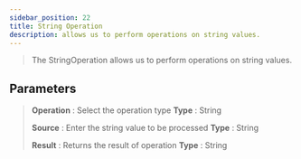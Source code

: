 ---
sidebar_position: 22
title: String Operation
description: allows us to perform operations on string values.
---

> The StringOperation allows us to perform operations on string values.

## Parameters

> **Operation** :  Select the operation type **Type** : String
>
> **Source** : Enter the string value to be processed **Type** : String
>
> **Result** :  Returns the result of operation **Type** : String
